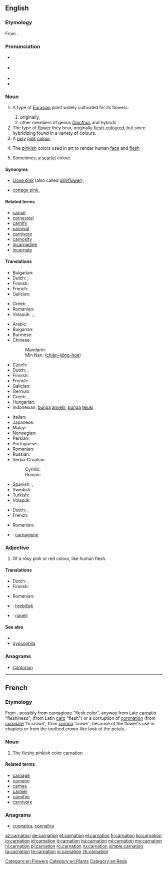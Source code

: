 ==English==
{{wikipedia}}

===Etymology===
From {{etyl|frm|en}} {{term|carnation||person's color or complexion|lang=frm}}.

===Pronunciation===
* {{a|UK}} {{IPA|/kɑːˈneɪ.ʃən/}}
* {{a|US}} {{IPA|/kɑɹˈneɪ.ʃən/}}
* {{audio|en-us-carnation.ogg|Audio (US)}}
* {{rhymes|eɪʃən}}

===Noun===
{{en-noun|carnations|-}}

# {{qualifier|botany}} A type of [[Eurasian]] plant widely cultivated for its flowers.
## originally, {{taxlink|Dianthus caryophyllus|species}}
## other members of genus ''[[Dianthus]]'' and hybrids
# The type of [[flower]] they bear, originally [[flesh-coloured]], but since hybridizing found in a variety of colours.
# A [[rose|rosy]] [[pink]] [[colour]]
#: {{color panel|FFA6C9}}
# {{context|archaic|lang=en}} The [[pinkish]] colors used in art to render human [[face]] and [[flesh]]
# Sometimes, a [[scarlet]] colour.

====Synonyms====
* {{sense|plant, flower}} [[clove pink]] (also called [[gillyflower]]), {{qualifier|[[ancestor]] of the carnation}} {{taxlink|Dianthus caryophyllus|species}}
* {{sense|plant, flower}} [[cottage pink]], {{taxlink|Dianthus plumarius|species}}

====Related terms====
* [[carnal]]
* [[carnassial]]
* [[carnify]]
* [[carnival]]
* [[carnivore]]
* [[carnosity]]
* [[incarnadine]]
* [[incarnate]]

====Translations====
{{trans-top|plant}}
* Bulgarian: {{t-|bg|карамфил|m}}
* Dutch: {{t+|nl|anjer|m|f}}, {{t-|nl|anjelier|m|f}}
* Finnish: {{t-|fi|tarhaneilikka}}
* French: {{t+|fr|œillet}}
* Galician: {{t-|gl|caraveleira|f}}
{{trans-mid}}
* Greek: {{t+|el|γαριφαλιά|f|sc=Grek}}, {{t+|el|γαρυφαλλιά|f|sc=Grek}}
* Romanian: {{t+|ro|garoafă|f}}
* Volapük: {{qualifier|Dianthus caryophyllus}} {{t-|vo|kariof}}, {{qualifier|Dianthus}} {{t-|vo|diant}}, {{qualifier|Dianthus plumarius}} {{t-|vo|plümadiant}}
{{trans-bottom}}

{{trans-top|flower}}
* Arabic: {{t+|ar|قرنفل|m|tr=qaránful}}
* Bulgarian: {{t-|bg|карамфил|m|tr=karamfil}}
* Burmese: {{t+|my|ဇော်မွှား|tr=zàw-hmwá|sc=Mymr}}
* Chinese:
*: Mandarin: {{t-|cmn|康乃馨|tr=kāngnǎixīn|sc=Hani}}
*: Min Nan: {{zh-ts|剪絨花|剪绒花}} ([[chián-jiông-hoe]])
* Czech: {{t-|cs|karafiát|m}}
* Dutch: {{t+|nl|anjer|m|f}}, {{t-|nl|anjelier|m|f}}
* Finnish: {{t+|fi|neilikka}}
* French: {{t+|fr|œillet|m}}
* Galician: {{t-|gl|caravel|m}}
* German: {{t+|de|Nelke|f}}
* Greek: {{t+|el|γαρίφαλο|n|sc=Grek}}, {{t+|el|γαρύφαλλο|n|sc=Grek}}
* Hungarian: {{t+|hu|szegfű}}
* Indonesian: [[bunga]] [[anyelir]], [[bunga]] [[teluki]]
{{trans-mid}}
* Italian: {{t+|it|garofano|m}}
* Japanese: {{t-|ja|カーネーション|tr=kānēshon}}
* Malay: {{t-|ms|bunga teluki}}
* Norwegian: {{t-|no|nelikk|c}}
* Persian: {{t|fa|میخک|tr=mixak|sc=fa-Arab}}
* Portuguese: {{t+|pt|cravo}}
* Romanian: {{t+|ro|garoafă}}
* Russian: {{t+|ru|гвоздика|f|tr=gvozdíka}}
* Serbo-Croatian:
*: Cyrillic: {{t-|sh|каранфил|m|sc=Cyrl}}
*: Roman: {{t-|sh|karanfil|m|sc=Cyrl}}
* Spanish: {{t-|es|clavel|m}}, {{t-|es|carnalización|f}}
* Swedish: {{t+|sv|nejlika|c}}
* Turkish: {{t+|tr|karanfil}}
* Volapük: {{t-|vo|kariofaflor}}
{{trans-bottom}}

{{trans-top|colour}}
* Dutch: {{t-|nl|carnatie}}, {{t-|nl|vleeskleur}}
* French: {{t+|fr|carnation}}
{{trans-mid}}
* Romanian: {{t-|ro|carnație|f}}
{{trans-bottom}}

{{checktrans-top}}
* {{ttbc|it}}: [[carnagione]]
{{trans-mid}}
{{trans-bottom}}

===Adjective===
{{en-adj|-}}

# Of a rosy pink or red colour, like human flesh.

====Translations====
{{trans-top|colour}}
* Dutch: {{t-|nl|carnatie}}, {{t+|nl|vleeskleurig}}
* Finnish: {{t-|fi|heleänpunainen}}
{{trans-mid}}
* Romanian: {{t+|ro|roz}}
{{trans-bottom}}

{{checktrans}}
<!--Remove this section once all of the translations below have been moved into the tables above.-->
* {{ttbc|sk}}: [[hrebíček]] {{m}}
* {{ttbc|sl}}: [[nagelj]] {{m}}

====See also====
* {{list:reds/en}}
* [[gypsophila]]

===Anagrams===
* [[Cantorian#English|Cantorian]]

[[Category:en:Flowers]]
[[Category:en:Plants]]
[[Category:en:Reds]]

----

==French==

===Etymology===
From {{etyl|frm|fr}}, possibly from {{etyl|it|fr}} [[carnagione]] "flesh color", anyway from Late {{etyl|la|fr}} [[carnatio]] "fleshiness", (from Latin [[caro]] "flesh") or a corruption of [[coronation]] (from [[coronare]] 'to crown', from [[corona]] 'crown'; because of the flower's use in chaplets or from the toothed crown-like look of the petals.

===Noun===
{{head|fr|noun|g=f}}

# The fleshy pinkish color [[#English|carnation]]

====Related terms====
* [[carnage]]
* [[carnaire]]
* [[carnae]]
* [[carnier]]
* [[carnifier]]
* [[carnivore]]

===Anagrams===
* [[connaitra#French|connaitra]], [[connaîtra#French|connaîtra]]

[[az:carnation]]
[[de:carnation]]
[[et:carnation]]
[[el:carnation]]
[[fr:carnation]]
[[ko:carnation]]
[[io:carnation]]
[[id:carnation]]
[[it:carnation]]
[[hu:carnation]]
[[ml:carnation]]
[[my:carnation]]
[[nl:carnation]]
[[pl:carnation]]
[[ro:carnation]]
[[ru:carnation]]
[[simple:carnation]]
[[ta:carnation]]
[[te:carnation]]
[[vi:carnation]]
[[zh:carnation]]